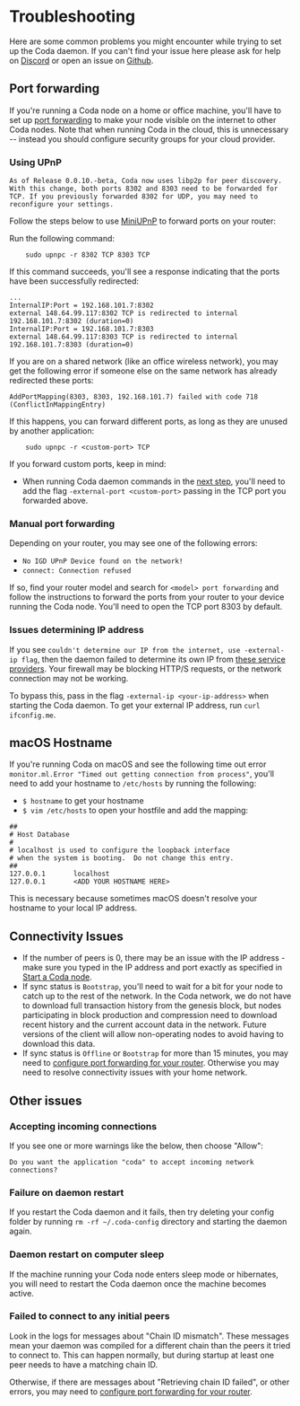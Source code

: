 
# Troubleshooting

Here are some common problems you might encounter while trying to set up the Coda daemon. If you can't find your issue here please ask for help on [Discord](https://bit.ly/CodaDiscord) or open an issue on [Github](https://github.com/CodaProtocol/coda/issues/new).

## Port forwarding

If you're running a Coda node on a home or office machine, you'll have to set up [port forwarding](https://en.wikipedia.org/wiki/Port_forwarding) to make your node visible on the internet to other Coda nodes. Note that when running Coda in the cloud, this is unnecessary -- instead you should configure security groups for your cloud provider.

### Using UPnP

<Alert>

    As of Release 0.0.10.-beta, Coda now uses libp2p for peer discovery. With this change, both ports 8302 and 8303 need to be forwarded for TCP. If you previously forwarded 8302 for UDP, you may need to reconfigure your settings.

</Alert>

Follow the steps below to use [MiniUPnP](https://github.com/miniupnp/miniupnp) to forward ports on your router:

Run the following command:

        sudo upnpc -r 8302 TCP 8303 TCP

If this command succeeds, you'll see a response indicating that the ports have been successfully redirected:

```
...
InternalIP:Port = 192.168.101.7:8302
external 148.64.99.117:8302 TCP is redirected to internal 192.168.101.7:8302 (duration=0)
InternalIP:Port = 192.168.101.7:8303
external 148.64.99.117:8303 TCP is redirected to internal 192.168.101.7:8303 (duration=0)
```

If you are on a shared network (like an office wireless network), you may get the following error if someone else on the same network has already redirected these ports:

```
AddPortMapping(8303, 8303, 192.168.101.7) failed with code 718 (ConflictInMappingEntry)
```

If this happens, you can forward different ports, as long as they are unused by another application:

        sudo upnpc -r <custom-port> TCP

If you forward custom ports, keep in mind:

- When running Coda daemon commands in the [next step](/docs/my-first-transaction#start-up-a-node), you'll need to add the flag `-external-port <custom-port>` passing in the TCP port you forwarded above.

### Manual port forwarding

Depending on your router, you may see one of the following errors:

- `No IGD UPnP Device found on the network!`
- `connect: Connection refused`

If so, find your router model and search for `<model> port forwarding` and follow the instructions to forward the ports from your router to your device running the Coda node. You'll need to open the TCP port 8303 by default.

### Issues determining IP address

If you see `couldn't determine our IP from the internet, use -external-ip flag`, then the daemon failed to determine its own IP from [these service providers](https://github.com/CodaProtocol/coda/blob/056d0203722ddfec1c7ad216846434648cd7af5e/src/app/cli/src/find_ip.ml#L7-L11). Your firewall may be blocking HTTP/S requests, or the network connection may not be working. 

To bypass this, pass in the flag `-external-ip <your-ip-address>` when starting the Coda daemon. To get your external IP address, run `curl ifconfig.me`.

## macOS Hostname

If you're running Coda on macOS and see the following time out error `monitor.ml.Error "Timed out getting connection from process"`, you'll need to add your hostname to `/etc/hosts` by running the following:

- `$ hostname` to get your hostname
- `$ vim /etc/hosts` to open your hostfile and add the mapping:

```
##
# Host Database
#
# localhost is used to configure the loopback interface
# when the system is booting.  Do not change this entry.
##
127.0.0.1       localhost
127.0.0.1       <ADD YOUR HOSTNAME HERE>
```

This is necessary because sometimes macOS doesn't resolve your hostname to your local IP address.

## Connectivity Issues

- If the number of peers is 0, there may be an issue with the IP address - make sure you typed in the IP address and port exactly as specified in [Start a Coda node](#start-a-coda-node).
- If sync status is `Bootstrap`, you'll need to wait for a bit for your node to catch up to the rest of the network. In the Coda network, we do not have to download full transaction history from the genesis block, but nodes participating in block production and compression need to download recent history and the current account data in the network. Future versions of the client will allow non-operating nodes to avoid having to download this data.
- If sync status is `Offline` or `Bootstrap` for more than 15 minutes, you may need to [configure port forwarding for your router](#port-forwarding). Otherwise you may need to resolve connectivity issues with your home network.

## Other issues

### Accepting incoming connections
If you see one or more warnings like the below, then choose "Allow":
```
Do you want the application "coda" to accept incoming network connections?
```

### Failure on daemon restart
If you restart the Coda daemon and it fails, then try deleting your config folder by running `rm -rf ~/.coda-config` directory and starting the daemon again.

### Daemon restart on computer sleep
If the machine running your Coda node enters sleep mode or hibernates, you will need to restart the Coda daemon once the machine becomes active.

### Failed to connect to any initial peers
Look in the logs for messages about "Chain ID mismatch". These messages mean your daemon was compiled for a different chain than the peers it tried to connect to. This can happen normally, but during startup at least one peer needs to have a matching chain ID.

Otherwise, if there are messages about "Retrieving chain ID failed", or other errors, you may need to [configure port forwarding for your router](/docs/getting-started/#port-forwarding).
